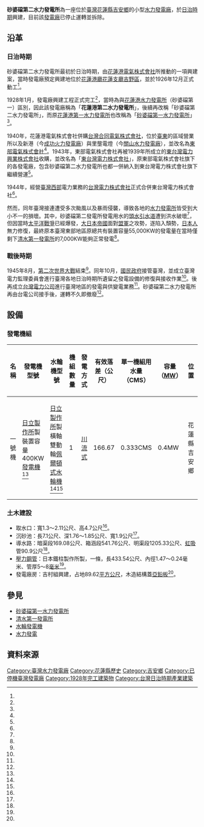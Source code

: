 {{noteTA|G1=Unit}}
{{Infobox power station 
| name               = 砂婆礑第二水力發電所
| official_name      = 砂婆礑第二水力發電所
| image              = 
| image_size         = 
| image_caption      = 
| image_alt          = 
| location_map       = Taiwan
| location_map_width = 
| location_map_text  = 
| lat_d     = 23
| lat_m     = 59
| lat_s     = 59.3
| lat_NS    = N
| long_d    = 121
| long_m    = 33
| long_s    = 09.5
| long_EW   = E
| coordinates_type   = type:landmark
| coordinates_display= inline,title
| coordinates_ref    = 
| country            = {{ROC-TW}}
| locale             = [[花蓮縣|花蓮縣]][[吉安鄉|吉安鄉]]
| status             = 已廢棄
| construction_began = 1926年12月
| commissioned       = 1928年1月
| licence_expires    = 
| decommissioned     = 
| cost               = 
| owner              = [[台灣電力株式會社|台灣電力株式會社]]
| operator           = 台灣電力株式會社
| developer          = [[花蓮港電燈株式會社|花蓮港電燈株式會社]]
| constructor        = 花蓮港電燈株式會社
| upper_reservoir    = 
| upper_res_capacity = 
| upper_res_catchment= 
| upper_res_area     = 
| upper_res_depth    = 
| lower_reservoir    =
| lower_res_capacity = 
| lower_res_catchment= 
| lower_res_area     = 
| lower_res_depth    = 
| typeR              = 川流式
| penstocksR          = 一條，長433.54公尺、內徑1.47～0.24毫米、管厚5～8毫米
| pump_gen_unitsR     = 
| ps_gen_unitsR       = {{JPN}}[[日立製作所|日立製作所]]製400KW[[發電機|發電機]]
| pumping_unitsR      = 
| turbine_manu_pspR   = {{JPN}}[[日立製作所|日立製作所]]製雙動輪橫軸[[佩爾頓式水輪機|佩爾頓式水輪機]]一部
| hydraulic_headR     = 166.67公尺
| upper_res_spillwaysR= 
| upper_res_dischargeR= 0.333CMS
| lower_res_spillwaysR= 
| lower_res_dischargeR= 
| installed_capacity = 400KW
| max_planned_cap    = 400KW
| capacity_factor    = 
| average_annual_gen = 
| net_generation     = 445KVA
| website            = 
| as_of              = 
| extra              = 
}}
'''砂婆礑第二水力發電所'''為一座位於[[臺灣|臺灣]][[花蓮縣|花蓮縣]][[吉安鄉|吉安鄉]]的小型[[水力發電廠|水力發電廠]]，於[[臺灣日治時期|日治時期]]興建，目前該[[發電廠|發電廠]]已停止運轉並拆除。

== 沿革 ==
=== 日治時期 ===
砂婆礑第二水力發電所最初於日治時期，由[[花蓮港電氣株式會社|花蓮港電氣株式會社]]所推動的一項興建案，當時發電廠預定興建地位於[[花蓮港廳|花蓮港廳]][[花蓮支廳|花蓮支廳]][[吉野區|吉野區]]，並於1926年12月正式動工<ref name="林炳炎"/>。

1928年1月，發電廠興建工程正式完工<ref name="林炳炎"/>，當時為與[[花蓮港水力發電所|花蓮港水力發電所]]（砂婆礑第一）區別，因此該發電廠稱為「'''花蓮港第二水力發電所'''」，後續再改稱「砂婆礑第二水力發電所」，而原[[花蓮港第一水力發電所|花蓮港第一水力發電所]]也改稱為「[[砂婆礑第一水力發電所|砂婆礑第一水力發電所]]」<ref name="立霧發電廠"/>。

1940年，花蓮港電氣株式會社併購[[台灣合同電氣株式會社|台灣合同電氣株式會社]]，位於[[臺東縣|臺東]]的區域營業所以及新港（今[[成功火力發電廠|成功火力發電廠]]）與里壟電燈（今[[關山水力發電廠|關山水力發電廠]]），並改名為[[東部電氣株式會社|東部電氣株式會社]]<ref name="鄭金龍"/>。1943年，東部電氣株式會社再被1939年所成立的[[東台灣電力興業株式會社|東台灣電力興業株式會社]]收購，並改名為「[[東台灣電力株式會社|東台灣電力株式會社]]」，原東部電氣株式會社旗下的各發電廠，包含砂婆礑第二水力發電所也都一併納入到東台灣電力株式會社旗下繼續營運<ref name="鄭金龍"/>。

1944年，經營[[臺灣西部|臺灣西部]]電力業務的[[台灣電力株式會社|台灣電力株式會社]]正式合併東台灣電力株式會社<ref name="鄭金龍"/>。

然而，同年臺灣接連遭受多次颱風以及暴雨侵襲，導致各地的[[水力發電所|水力發電所]]皆受到大小不一的損壞。其中，砂婆礑第二發電所發電用水的[[頭水隧道|頭水引水道]]遭到洪水破壞<ref name="各水力電廠"/>，但因當時[[太平洋戰爭|太平洋戰爭]]已經爆發，[[大日本帝國|大日本帝國]]面對[[盟軍|盟軍]]之攻勢，逐陷入頹勢，[[日本人|日本人]]無力修復，最終原本臺灣東部地區原總共有裝置容量55,000KW的發電量在當時僅剩下[[清水第一發電所|清水第一發電所]]的7,000KW能夠正常發電<ref name="鄭金龍"/>。

=== 戰後時期 ===
1945年8月，[[第二次世界大戰|第二次世界大戰]]結束<ref name="臺灣來電"/>。同年10月，[[國民政府|國民政府]]接管臺灣，並成立臺灣電力監理委員會進行臺灣各地日治時期所遺留之發電設備的修復與接收作業<ref name="臺灣來電"/>。後再成立[[台灣電力公司|台灣電力公司]]進行臺灣地區的發電與供變電業務<ref name="臺灣來電"/>。砂婆礑第二水力發電所再由台電公司接手後，運轉不久即撤廢<ref name="民國48年年報"/>。

== 設備 ==
=== 發電機組 ===
{| class="wikitable sortable" style="font-size: small;"
! 名稱 !!  發電機型號 !! 水輪機型號 !! 機組數量 !! 發電方式 !! 有效落差（公尺） !! 單一機組用水量（CMS） !! 容量（[[MW|MW]]）!! 位置 !! 興建年代 !! 狀態 
|- 
| 一號機 || {{JPN}}[[日立製作所|日立製作所]]製裝置容量400KW[[發電機|發電機]]<ref name="林炳炎"/> || {{JPN}}[[日立製作所|日立製作所]]製橫軸雙動輪[[佩爾頓式水輪機|佩爾頓式水輪機]]<ref name="林炳炎"/><ref name="各水力電廠"/> || 1 || [[川流式發電|川流式]] || 166.67 || 0.333CMS || 0.4MW || 花蓮縣吉安鄉 || 1928年1月 || 已拆除
|}
=== 土木建設 ===
* 取水口：寬1.3～2.11公尺、高4.7公尺<ref name="林炳炎"/>。
* 沉砂池：長7.1公尺、深1.76～1.85公尺、寬1.9公尺<ref name="林炳炎"/>。
* 導水路：暗渠段169.08公尺、箱涵段541.76公尺、明渠段1205.33公尺、[[虹吸|虹吸]]管90.9公尺<ref name="林炳炎"/>。
* [[壓力鋼管|壓力鋼管]]：日本鐵柱製作所製，一條，長433.54公尺、內徑1.47～0.24毫米、管厚5～8[[毫米|毫米]]<ref name="林炳炎"/>。
* 發電廠房：吉村組興建，占地89.62[[平方公尺|平方公尺]]，木造結構蓋[[亞鉛板|亞鉛板]]<ref name="林炳炎"/>。

== 參見 ==
* [[砂婆礑第一水力發電所|砂婆礑第一水力發電所]]
* [[清水第一發電所|清水第一發電所]]
* [[水輪發電機|水輪發電機]]
* [[水力發電|水力發電]]

== 資料來源 ==
{{Reflist| refs=

<ref name="林炳炎">{{cite book|author=林炳炎 |coauthors=|title=台灣經驗的開端：台灣電力株式會社發展史 |year=1997年 |publisher=自刊  |location=臺北市 |pages=46 |isbn=957-97197-7-2 }}</ref>

<ref name="各水力電廠">{{cite web|language=zh-tw|url=http://twstudy.iis.sinica.edu.tw/twstatistic50/Industry.htm|title=表 292　 臺灣電力公司已完成之水力發電所|author=|publisher=臺灣省五十一年來統計提要|date=1946年7月|accessdate=2016-04-11|archive-date=2017-04-01|archive-url=https://web.archive.org/web/20170401053451/http://twstudy.iis.sinica.edu.tw/twstatistic50/Industry.htm|dead-url=no}}</ref>

<ref name="臺灣來電">{{cite web|language=zh-tw|url=http://alohas.archives.gov.tw/90/search.html|title=臺灣來電：電力事業的早期發展|author=陳珈宏|publisher=國家發展委員會檔案管理局|date=|accessdate=2016-04-11|archive-url=https://web.archive.org/web/20160915132027/http://alohas.archives.gov.tw/90/search.html|archive-date=2016-09-15|dead-url=yes}}</ref>

<ref name="鄭金龍">{{cite web|language=zh-tw|url=https://gordoncheng.wordpress.com/2015/10/29/%E6%BC%AB%E8%AB%87%E5%8F%B0%E7%81%A3%E9%9B%BB%E6%A5%AD%E7%9A%84%E5%89%8D%E4%B8%96%E4%BB%8A%E7%94%9F%E4%B8%89/|title=漫談台灣電業的前世今生三|author=鄭金龍|publisher=|date=2015-10-29|accessdate=2016-04-11|archive-date=2019-11-30|archive-url=https://web.archive.org/web/20191130130235/https://gordoncheng.wordpress.com/2015/10/29/%e6%bc%ab%e8%ab%87%e5%8f%b0%e7%81%a3%e9%9b%bb%e6%a5%ad%e7%9a%84%e5%89%8d%e4%b8%96%e4%bb%8a%e7%94%9f%e4%b8%89/|dead-url=no}}</ref>

<ref name="民國48年年報">{{cite book|author= |coauthors=|title=台灣電力公司 民國48年年報 - 水力發電所設備情形 |year=1959年 |publisher=台灣電力公司|location=臺北市 |pages=144 |isbn= }}</ref>

<ref name="立霧發電廠">{{cite web|language=zh-tw|url=http://www.tri.org.tw/per/62/P04.pdf|title=立霧發電廠|author=朱瑞墉|publisher=台灣綜合研究院|date=|accessdate=2016-04-11|archive-date=2016-04-28|archive-url=https://web.archive.org/web/20160428101443/http://www.tri.org.tw/per/62/P04.pdf|dead-url=no}}</ref>

}}

{{台灣日治時期發電所}}

[[Category:臺灣水力發電廠|Category:臺灣水力發電廠]]
[[Category:花蓮縣歷史|Category:花蓮縣歷史]]
[[Category:吉安鄉|Category:吉安鄉]]
[[Category:已停機臺灣發電廠|Category:已停機臺灣發電廠]]
[[Category:1928年完工建築物|Category:1928年完工建築物]]
[[Category:台灣日治時期產業建築|Category:台灣日治時期產業建築]]